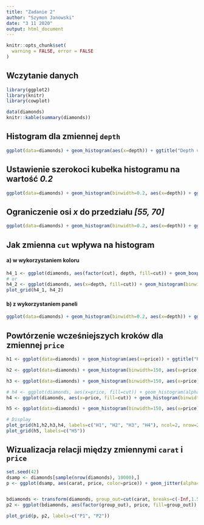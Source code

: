 ```yaml
---
title: "Zadanie 2"
author: "Szymon Janowski"
date: "3 11 2020"
output: html_document
---
```


```r
knitr::opts_chunk$set(
  warning = FALSE, error = FALSE
)
```

## Wczytanie danych

```r
library(ggplot2)
library(knitr)
library(cowplot)

data(diamonds)
knitr::kable(summary(diamonds))
```

## Histogram dla zmiennej `depth`

```r
ggplot(data=diamonds) + geom_histogram(aes(x=depth)) + ggtitle("Depth variable histogram") + xlab("Depth") + ylab("Frequency")
```

## Ustawienie szerokoci kube&#322;ka histogramu na warto&#347;&#263; *0.2*

```r
ggplot(data=diamonds) + geom_histogram(binwidth=0.2, aes(x=depth)) + ggtitle("Depth variable histogram (edited binwidth)") + xlab("Depth") + ylab("Frequency")
```

## Ograniczenie osi *x* do przedzia&#322;u *[55, 70]*

```r
ggplot(data=diamonds) + geom_histogram(binwidth=0.2, aes(x=depth)) + ggtitle("Depth variable histogram (edited xlim)") + xlab("Depth") + ylab("Frequency") + xlim(55, 70)
```

## Jak zmienna `cut` wp&#322;ywa na histogram
#### a) w wykorzystaniem koloru

```r
h4_1 <- ggplot(diamonds, aes(factor(cut), depth, fill=cut)) + geom_boxplot() + ggtitle("Depth variable distribution by `cut`") + xlab("Cut") + ylab("Depth")
# or
h4_2 <- ggplot(diamonds, aes(x=depth, fill=cut)) + geom_histogram(binwidth=0.2, alpha=0.2, position="identity")  + ggtitle("") + xlab("Depth") + ylab("Frequency") + xlim(55, 70)
plot_grid(h4_1, h4_2)
```

#### b) z wykorzystaniem paneli

```r
ggplot(data=diamonds) + geom_histogram(binwidth=0.2, aes(x=depth)) + ggtitle("Depth variable histogram by `cut`") + xlab("Depth") + ylab("Frequency") + facet_wrap(~cut)
```

## Powt&#243;rzenie wcze&#347;niejszych krok&#243;w dla zmiennej `price`

```r
h1 <- ggplot(data=diamonds) + geom_histogram(aes(x=price)) + ggtitle("Price variable histogram") + xlab("Price") + ylab("Frequency")

h2 <- ggplot(data=diamonds) + geom_histogram(binwidth=150, aes(x=price)) + ggtitle("Price variable histogram (edited binwidth)") + xlab("Price") + ylab("Frequency")

h3 <- ggplot(data=diamonds) + geom_histogram(binwidth=150, aes(x=price)) + ggtitle("Price variable histogram (edited xlim)") + xlab("Price") + ylab("Frequency") + xlim(0, 10000)

# h4 <- ggplot(diamonds, aes(x=price, fill=cut)) + geom_histogram(alpha=0.2, position="identity") + ggtitle("Price variable distribution by `cut`") + xlab("Cut") + ylab("Price")
h4 <- ggplot(diamonds, aes(x=price, fill=cut)) + geom_histogram(binwidth=150, alpha=0.2, position="identity")  + ggtitle("Price variable distribution by `cut`") + xlab("Price") + ylab("Frequency") + xlim(0, 10000)

h5 <- ggplot(data=diamonds) + geom_histogram(binwidth=150, aes(x=price)) + ggtitle("Price variable histogram by `cut`") + xlab("Price") + ylab("Frequency") + facet_wrap(~cut, ncol = 5)

# Display
plot_grid(h1,h2,h3,h4, labels=c("H1", "H2", "H3", "H4"), ncol=2, nrow=2)
plot_grid(h5, labels=c("H5"))
```

## Wizualizacja relacji mi&#281;dzy zmiennymi `carat` i `price`
```r
set.seed(42)
dsamp <- diamonds[sample(nrow(diamonds), 10000),]
p <- ggplot(dsamp, aes(carat, price, color=price)) + geom_jitter(alpha=0.1) + ggtitle("Price of a diamond based on the carat of a unit") + xlab("Carat") + ylab("Price") + geom_smooth(method='loess', size=0.5, se=TRUE, fill="#ffaa80", colour="#ff5500", alpha=0.1)


bdiamonds <- transform(diamonds, group_out=cut(carat, breaks=c(-Inf,1.5, 2.5, 3.5, 4.5, Inf), labels=c("<1.5", "1.5-2.5", "2.5-3.5", "3.5-4.5", ">4.5")))
p2 <- ggplot(bdiamonds, aes(factor(group_out), price, fill=group_out)) + geom_boxplot() + ggtitle("Price distribution for carats") + xlab("Carat") + ylab("Price")

plot_grid(p, p2, labels=c("P1", "P2"))

```
